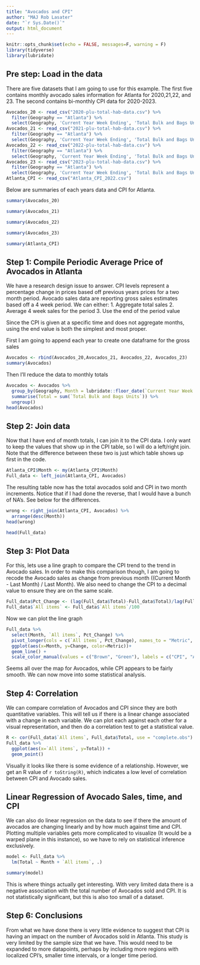 ```yaml
---
title: "Avocados and CPI"
author: "MAJ Rob Lasater"
date: "`r Sys.Date()`"
output: html_document
---
```


```r
knitr::opts_chunk$set(echo = FALSE, messages=F, warning = F)
library(tidyverse)
library(lubridate)
```

## Pre step: Load in the data
There are five datasets that I am going to use for this example. The first five contains monthly avocado sales information for Atlanta for 2020,21,22, and 23. The second contains bi-monthly CPI data for 2020-2023. 

```r
Avocados_20 <- read_csv("2020-plu-total-hab-data.csv") %>%
  filter(Geography == "Atlanta") %>%
  select(Geography, 'Current Year Week Ending', 'Total Bulk and Bags Units')
Avocados_21 <- read_csv("2021-plu-total-hab-data.csv") %>%
  filter(Geography == "Atlanta") %>%
  select(Geography, 'Current Year Week Ending', 'Total Bulk and Bags Units')
Avocados_22 <- read_csv("2022-plu-total-hab-data.csv") %>%
  filter(Geography == "Atlanta") %>%
  select(Geography, 'Current Year Week Ending', 'Total Bulk and Bags Units')
Avocados_23 <- read_csv("2023-plu-total-hab-data.csv") %>%
  filter(Geography == "Atlanta") %>%
  select(Geography, 'Current Year Week Ending', 'Total Bulk and Bags Units')
Atlanta_CPI <- read_csv("Atlanta_CPI_2022.csv")
```
Below are summaries of each years data and CPI for Atlanta.
```r
summary(Avocados_20)
```
```r
summary(Avocados_21)
```
```r
summary(Avocados_22)
```
```r
summary(Avocados_23)
```
```r
summary(Atlanta_CPI)
```
## Step 1: Compile Periodic Average Price of Avocados in Atlanta

We have a research design issue to answer. CPI levels represent a percentage change in prices based off previous years prices for a two month period. Avocado sales data are reporting gross sales estimates based off a 4 week period. We can either:
1. Aggregate total sales
2. Average 4 week sales for the period
3. Use the end of the period value

Since the CPI is given at a specific time and does not aggregate months, using the end value is both the simplest and most proper.

First I am going to append each year to create one dataframe for the gross sales
```r
Avocados <- rbind(Avocados_20,Avocados_21, Avocados_22, Avocados_23)
summary(Avocados)
```

Then I'll reduce the data to monthly totals
```r
Avocados <- Avocados %>%
  group_by(Geography, Month = lubridate::floor_date(`Current Year Week Ending`, 'month')) %>%
  summarise(Total = sum(`Total Bulk and Bags Units`)) %>%
  ungroup()
head(Avocados)
```
## Step 2: Join data
Now that I have end of month totals, I can join it to the CPI data. I only want to keep the values that show up in the CPI table, so I will do a left/right join. Note that the difference between these two is just which table shows up first in the code.
```r
Atlanta_CPI$Month <- my(Atlanta_CPI$Month)
Full_data <- left_join(Atlanta_CPI, Avocados)
```
The resulting table now has the total avocados sold and CPI in two month increments. Notice that if I had done the reverse, that I would have a bunch of NA's. See below for the differences.
```r
wrong <- right_join(Atlanta_CPI, Avocados) %>%
  arrange(desc(Month))
head(wrong)
```
```r
head(Full_data)
```
## Step 3: Plot Data

For this, lets use a line graph to compare the CPI trend to the trend in Avocado sales. In order to make this comparison though, I am going to recode the Avocado sales as change from previous month ((Current Month - Last Month) / Last Month). We also need to change the CPI to a decimal value to ensure they are on the same scale.

```r
Full_data$Pct_Change <- (lag(Full_data$Total)-Full_data$Total)/lag(Full_data$Total)
Full_data$`All items` <- Full_data$`All items`/100
```

Now we can plot the line graph

```r
Full_data %>%
  select(Month, `All items`, Pct_Change) %>%
  pivot_longer(cols = c(`All items`, Pct_Change), names_to = "Metric", values_to = "Change") %>%
  ggplot(aes(x=Month, y=Change, color=Metric))+
  geom_line() +
  scale_color_manual(values = c("Brown", "Green"), labels = c("CPI", "Avocados"))
```
Seems all over the map for Avocados, while CPI appears to be fairly smooth. We can now move into some statistical analysis.

## Step 4: Correlation

We can compare correlation of Avocados and CPI since they are both quantitative variables. This will tell us if there is a linear change associated with a change in each variable. We can plot each against each other for a visual representation, and then do a correlation test to get a statistical value.

```r
R <- cor(Full_data$`All items`, Full_data$Total, use = "complete.obs")
Full_data %>%
  ggplot(aes(x=`All items`, y=Total)) +
  geom_point()
```

Visually it looks like there is some evidence of a relationship. However, we get an R value of `r toString(R)`, which indicates a low level of correlation between CPI and Avocado sales. 

## Linear Regression of Avocado Sales, time, and CPI

We can also do linear regression on the data to see if there the amount of avocados are changing linearly and by how much against time and CPI. Plotting multiple variables gets more complicated to visualize (It would be a warped plane in this instance), so we have to rely on statistical inference exclusively.

```r
model <- Full_data %>%
  lm(Total ~ Month + `All items`, .)

summary(model)
```
This is where things actually get interesting. With very limited data there is a negative association with the total number of Avocados sold and CPI. It is not statistically significant, but this is also too small of a dataset.

## Step 6: Conclusions
From what we have done there is very little evidence to suggest that CPI is having an impact on the number of Avocados sold in Atlanta. This study is very limited by the sample size that we have. This would need to be expanded to more datapoints, perhaps by including more regions with localized CPI's, smaller time intervals, or a longer time period.

